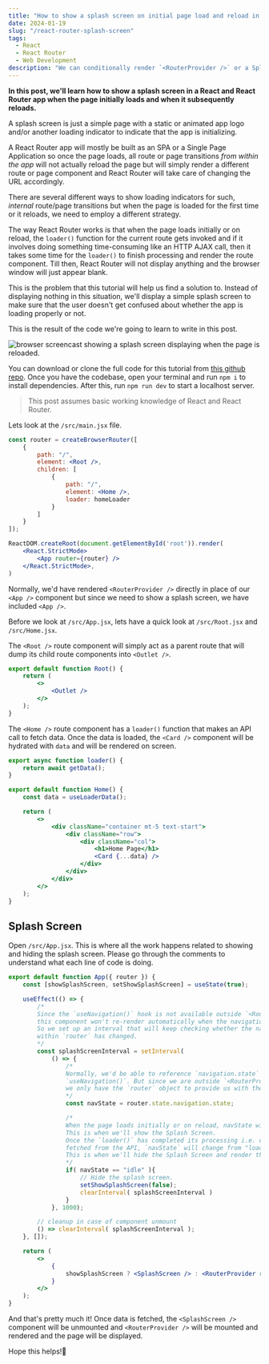 ```yaml
---
title: "How to show a splash screen on initial page load and reload in React Router"
date: 2024-01-19
slug: "/react-router-splash-screen"
tags:
  - React
  - React Router
  - Web Development
description: "We can conditionally render `<RouterProvider />` or a Splash screen depending on whether the page is loading for the first time or reloading."
---
```



**In this post, we'll learn how to show a splash screen in a React and React Router app when the page initially loads and when it subsequently reloads.**

A splash screen is just a simple page with a static or animated app logo and/or another loading indicator to indicate that the app is initializing. 

A React Router app will mostly be built as an SPA or a Single Page Application so once the page loads, all route or page transitions *from within the app* will not actually reload the page but will simply render a different route or page component and React Router will take care of changing the URL accordingly.

There are <Link to="/react-router-loading-indicators">several different ways to show loading indicators for such, *internal* route/page transitions</Link> but when the page is loaded for the first time or it reloads, we need to employ a different strategy.

The way React Router works is that when the page loads initially or on reload, the `loader()` function for the current route gets invoked and if it involves doing something time-consuming like an HTTP AJAX call, then it takes some time for the `loader()` to finish processing and render the route component. Till then, React Router will not display anything and the browser window will just appear blank.

This is the problem that this tutorial will help us find a solution to. Instead of displaying nothing in this situation, we'll display a simple splash screen to make sure that the user doesn't get confused about whether the app is loading properly or not. 

This is the result of the code we're going to learn to write in this post.

<img src={splashScreen} className="output-screenshots" alt="browser screencast showing a splash screen displaying when the page is reloaded." />


You can download or clone the full code for this tutorial from <a href="https://github.com/saurabh-misra/react-router-splash-screen-tutorial/" target="_blank">this github repo</a>. Once you have the codebase, open your terminal and run `npm i` to install dependencies. After this, run `npm run dev` to start a localhost server.

>This post assumes basic working knowledge of React and React Router.

Lets look at the `/src/main.jsx` file. 

```jsx title=/src/main.jsx highlight=17
const router = createBrowserRouter([
    {
        path: "/",
        element: <Root />,
        children: [
            {
                path: "/",
                element: <Home />,
                loader: homeLoader
            }
        ]
    }
]);

ReactDOM.createRoot(document.getElementById('root')).render(
    <React.StrictMode>
        <App router={router} />
    </React.StrictMode>,
)
```

Normally, we'd have rendered `<RouterProvider />` directly in place of our `<App />` component but since we need to show a splash screen, we have included `<App />`.

Before we look at `/src/App.jsx`, lets have a quick look at `/src/Root.jsx` and `/src/Home.jsx`.

The `<Root />` route component will simply act as a parent route that will dump its child route components into `<Outlet />`.

```jsx title=/src/Root.jsx
export default function Root() {
    return (
        <>
            <Outlet />
        </>
    );
}
```

The `<Home />` route component has a `loader()` function that makes an API call to fetch data. Once the data is loaded, the `<Card />` component will be hydrated with `data` and will be rendered on screen.

```jsx title=/src/Home.jsx highlight=2,6,14
export async function loader() {
    return await getData();
}

export default function Home() {
    const data = useLoaderData();

    return (
        <>
            <div className="container mt-5 text-start">
                <div className="row">
                    <div className="col">
                        <h1>Home Page</h1>
                        <Card {...data} />
                    </div>
                </div>
            </div>
        </>
    );
}
```

## Splash Screen
Open `/src/App.jsx`. This is where all the work happens related to showing and hiding the splash screen. Please go through the comments to understand what each line of code is doing.

```jsx
export default function App({ router }) {
    const [showSplashScreen, setShowSplashScreen] = useState(true);

    useEffect(() => {
        /*
        Since the `useNavigation()` hook is not available outside `<RouterProvider />`,
        this component won't re-render automatically when the navigation state changes.
        So we set up an interval that will keep checking whether the navigation state 
        within `router` has changed.
        */
        const splashScreenInterval = setInterval(
            () => {
                /*
                Normally, we'd be able to reference `navigation.state` directly using 
                `useNavigation()`. But since we are outside `<RouterProvider />`, 
                we only have the `router` object to provide us with the navigation state.
                */
                const navState = router.state.navigation.state;

                /*
                When the page loads initially or on reload, navState will be "loading". 
                This is when we'll show the Splash Screen.
                Once the `loader()` has completed its processing i.e. once the data is 
                fetched from the API, `navState` will change from "loading" to "idle". 
                This is when we'll hide the Splash Screen and render the actual page.
                */
                if( navState == "idle" ){
                    // Hide the splash screen.
                    setShowSplashScreen(false);
                    clearInterval( splashScreenInterval )
                }
            }, 1000);

        // cleanup in case of component unmount
        () => clearInterval( splashScreenInterval );
    }, []);

    return (
        <>
            {
                showSplashScreen ? <SplashScreen /> : <RouterProvider router={router} />
            }
        </>
    );
}
```

And that's pretty much it! Once data is fetched, the `<SplashScreen />` component will be unmounted and `<RouterProvider />` will be mounted and rendered and the page will be displayed.

Hope this helps!🙏